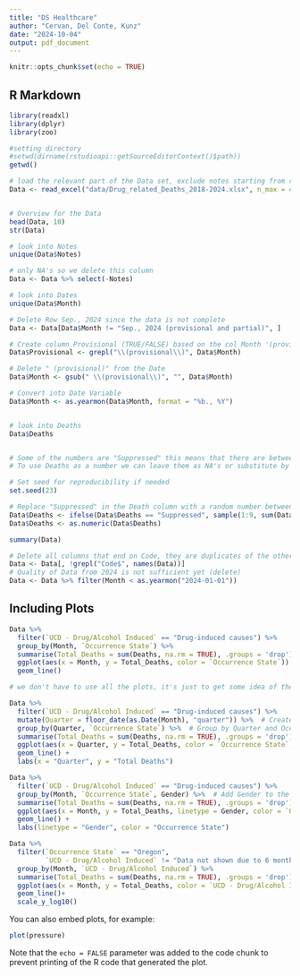 ```yaml
---
title: "DS Healthcare"
author: "Cervan, Del Conte, Kunz"
date: "2024-10-04"
output: pdf_document
---
```


```r
knitr::opts_chunk$set(echo = TRUE)
```

## R Markdown

```r
library(readxl)
library(dplyr)
library(zoo)

#setting directory
#setwd(dirname(rstudioapi::getSourceEditorContext()$path))
getwd()
```

```r
# load the relevant part of the Data set, exclude notes starting from row 4374
Data <- read_excel("data/Drug_related_Deaths_2018-2024.xlsx", n_max = 4374)


# Overview for the Data
head(Data, 10)
str(Data)

```
```r


# look into Notes
unique(Data$Notes)

# only NA's so we delete this column
Data <- Data %>% select(-Notes)

# look into Dates
unique(Data$Month)

# Delete Row Sep., 2024 since the data is not complete
Data <- Data[Data$Month != "Sep., 2024 (provisional and partial)", ]

# Create column Provisional (TRUE/FALSE) based on the col Month '(provisional)'
Data$Provisional <- grepl("\\(provisional\\)", Data$Month)

# Delete " (provisional)" from the Date
Data$Month <- gsub(" \\(provisional\\)", "", Data$Month)

# Convert into Date Variable
Data$Month <- as.yearmon(Data$Month, format = "%b., %Y")


# look into Deaths
Data$Deaths


# Some of the numbers are "Suppressed" this means that there are between 1 and 9 cases
# To use Deaths as a number we can leave them as NA's or substitute by a random number between 1 and 9

# Set seed for reproducibility if needed
set.seed(23)  

# Replace "Suppressed" in the Death column with a random number between 1 and 9
Data$Deaths <- ifelse(Data$Deaths == "Suppressed", sample(1:9, sum(Data$Deaths == "Suppressed"), replace = TRUE), Data$Deaths)
Data$Deaths <- as.numeric(Data$Deaths)

summary(Data)

# Delete all columns that end on Code, they are duplicates of the other columns
Data <- Data[, !grepl("Code$", names(Data))]
# Quality of Data from 2024 is not sufficient yet (delete)
Data <- Data %>% filter(Month < as.yearmon("2024-01-01"))

```
## Including Plots

```r
Data %>%
  filter(`UCD - Drug/Alcohol Induced` == "Drug-induced causes") %>%
  group_by(Month, `Occurrence State`) %>% 
  summarise(Total_Deaths = sum(Deaths, na.rm = TRUE), .groups = 'drop') %>%  # Sum of Death per Month and State
  ggplot(aes(x = Month, y = Total_Deaths, color = `Occurrence State`)) +
  geom_line()
```

```r

# we don't have to use all the plots, it's just to get some idea of the data and decide what to chose.

Data %>%
  filter(`UCD - Drug/Alcohol Induced` == "Drug-induced causes") %>% 
  mutate(Quarter = floor_date(as.Date(Month), "quarter")) %>%  # Create a Quarter variable
  group_by(Quarter, `Occurrence State`) %>%  # Group by Quarter and Occurrence State
  summarise(Total_Deaths = sum(Deaths, na.rm = TRUE), .groups = 'drop') %>%
  ggplot(aes(x = Quarter, y = Total_Deaths, color = `Occurrence State`, group = `Occurrence State`)) +  # Color by Occurrence State
  geom_line() +
  labs(x = "Quarter", y = "Total Deaths") 
```

```r
Data %>%
  filter(`UCD - Drug/Alcohol Induced` == "Drug-induced causes") %>%
  group_by(Month, `Occurrence State`, Gender) %>%  # Add Gender to the grouping
  summarise(Total_Deaths = sum(Deaths, na.rm = TRUE), .groups = 'drop') %>%
  ggplot(aes(x = Month, y = Total_Deaths, linetype = Gender, color = `Occurrence State`, group = interaction(`Occurrence State`, Gender)) ) +  # Differentiate by Gender and Occurrence State
  geom_line() +
  labs(linetype = "Gender", color = "Occurrence State")
```

```r
Data %>%
  filter(`Occurrence State` == "Oregon", 
         `UCD - Drug/Alcohol Induced` != "Data not shown due to 6 month lag to account for delays in death certificate completion for certain causes of death." ) %>%
  group_by(Month, `UCD - Drug/Alcohol Induced`) %>% 
  summarise(Total_Deaths = sum(Deaths, na.rm = TRUE), .groups = 'drop') %>%  # Sum of Death per Month and State
  ggplot(aes(x = Month, y = Total_Deaths, color = `UCD - Drug/Alcohol Induced`)) +
  geom_line()+
  scale_y_log10()
```

You can also embed plots, for example:

```r
plot(pressure)
```

Note that the `echo = FALSE` parameter was added to the code chunk to prevent printing of the R code that generated the plot.

